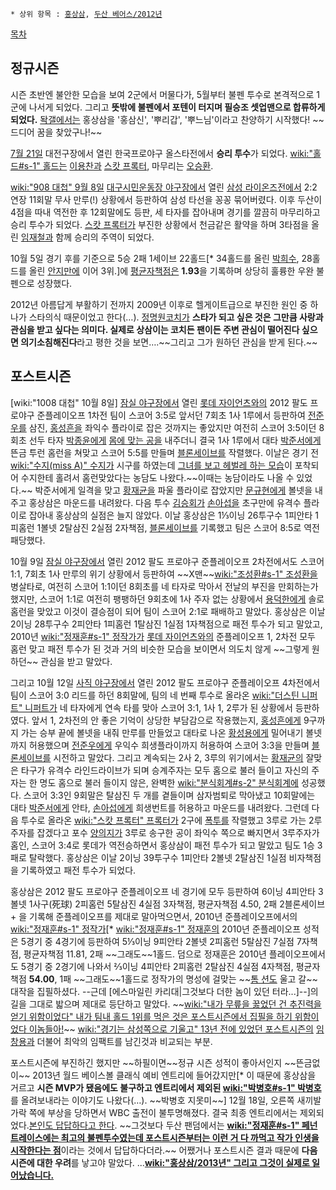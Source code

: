  * 상위 항목 : [[홍상삼]], [[두산 베어스/2012년]]

[[목차]]
== 정규시즌 ==
시즌 초반엔 불안한 모습을 보여 2군에서 머물다가, 5월부터 불펜 투수로 본격적으로 1군에 나서게 되었다. 그리고 '''뜻밖에 불펜에서 포텐이 터지며 필승조 셋업맨으로 합류하게 되었다.''' [[돡갤]]에서는 홍상삼을 '홍삼신', '뿌리갑', '뿌느님'이라고 찬양하기 시작했다! ~~드디어 꿈을 찾았구나!~~

[[7월 21일]] 대전구장에서 열린 한국프로야구 올스타전에서 '''승리 투수'''가 되었다. [[wiki:"홀드#s-1" 홀드]]는 [[이용찬]]과 [[스캇 프록터]], 마무리는 [[오승환]].

[[wiki:"908 대첩" 9월 8일]] [[대구시민운동장 야구장]]에서 열린 [[삼성 라이온즈]]전에서 2:2 연장 11회말 무사 만루(!) 상황에서 등판하여 삼성 타선을 꽁꽁 묶어버렸다. 이후 두산이 4점을 따내 역전한 후 12회말에도 등판, 세 타자를 잡아내며 경기를 깔끔히 마무리하고 승리 투수가 되었다. [[스캇 프록터]]가 부진한 상황에서 천금같은 활약을 하며 3타점을 올린 [[임재철]]과 함께 승리의 주역이 되었다.

10월 5일 경기 후를 기준으로 5승 2패 1세이브 22홀드[* 34홀드를 올린 [[박희수]], 28홀드를 올린 [[안지만]]에 이어 3위.]에 [[평균자책점]]은 '''1.93'''을 기록하며 상당히 훌륭한 우완 불펜으로 성장했다.

2012년 아름답게 부활하기 전까지 2009년 이후로 헬게이트급으로 부진한 원인 중 하나가 스타의식 때문이었고 한다(…). [[정명원]]코치가 '''스타가 되고 싶은 것은 그만큼 사랑과 관심을 받고 싶다는 의미다. 실제로 상삼이는 코치든 팬이든 주변 관심이 떨어진다 싶으면 의기소침해진다'''라고 평한 것을 보면….~~그리고 그가 원하던 관심을 받게 된다.~~

== 포스트시즌 ==
[wiki:"1008 대첩" 10월 8일] [[잠실 야구장]]에서 열린 [[롯데 자이언츠]]와의 2012 팔도 프로야구 준플레이오프 1차전 팀이 스코어 3:5로 앞서던 7회초 1사 1루에서 등판하여 [[전준우]]를 삼진, [[홍성흔]]을 좌익수 플라이로 잡은 것까지는 좋았지만 여전히 스코어 3:5이던 8회초 선두 타자 [[박종윤]]에게 [[몸에 맞는 공]]을 내주더니 결국 1사 1루에서 대타 [[박준서]]에게 뜬금 투런 홈런을 쳐맞고 스코어 5:5를 만들며 [[블론세이브]]를 작렬했다. 이날은 경기 전 [[wiki:"수지(miss A)" 수지]]가 시구를 하였는데 [http://sports.news.naver.com/photocenter/photo.nhn?photoId=597823&albumId=15408&page=2&type=theme 그녀를 보고 헤벌레 하는 모습]이 포착되어 수지한테 홀려서 홈런맞았다는 농담도 나왔다.~~이때는 농담이라도 나올 수 있었다.~~
박준서에게 일격을 맞고 [[황재균]]을 파울 플라이로 잡았지만 [[문규현]]에게 볼넷을 내주고 홍상삼은 마운드를 내려왔다. 다음 투수 [[김승회]]가 [[손아섭]]을 초구만에 유격수 플라이로 잡아내 홍상삼의 실점은 늘지 않았다.
이날 홍상삼은 1⅓이닝 26투구수 1피안타 1피홈런 1볼넷 2탈삼진 2실점 2자책점, [[블론세이브]]를 기록했고 팀은 스코어 8:5로 역전패당했다. 

10월 9일 [[잠실 야구장]]에서 열린 2012 팔도 프로야구 준플레이오프 2차전에서도 스코어 1:1, 7회초 1사 만루의 위기 상황에서 등판하여 ~~X맨~~[[wiki:"조성환#s-1" 조성환]]을 병살타로, 여전히 스코어 1:1이던 8회초를 네 타자로 막아서 전날의 부진을 만회하는가 했지만, 스코어 1:1로 여전히 팽팽하던 9회초에 1사 주자 없는 상황에서 [[용덕한]]에게 솔로 홈런을 맞았고 이것이 결승점이 되어 팀이 스코어 2:1로 패배하고 말았다.
홍상삼은 이날 2이닝 28투구수 2피안타 1피홈런 1탈삼진 1실점 1자책점으로 패전 투수가 되고 말았고, 2010년 [[wiki:"정재훈#s-1" 정작가]]가 [[롯데 자이언츠]]와의 준플레이오프 1, 2차전 모두 홈런 맞고 패전 투수가 된 것과 거의 비슷한 모습을 보이면서 의도치 않게 ~~그렇게 원하던~~ 관심을 받고 말았다.

그리고 10월 12일 [[사직 야구장]]에서 열린 2012 팔도 프로야구 준플레이오프 4차전에서 팀이 스코어 3:0 리드를 하던 8회말에, 팀의 네 번째 투수로 올라온 [[wiki:"더스틴 니퍼트" 니퍼트]]가 네 타자에게 연속 타를 맞아 스코어 3:1, 1사 1, 2루가 된 상황에서 등판하였다.
앞서 1, 2차전의 안 좋은 기억이 상당한 부담감으로 작용했는지, [[홍성흔]]에게 9구까지 가는 승부 끝에 볼넷을 내줘 만루를 만들었고 대타로 나온 [[황성용]]에게 밀어내기 볼넷까지 허용했으며 [[전준우]]에게 우익수 희생플라이까지 허용하여 스코어 3:3을 만들며 [[블론세이브]]를 시전하고 말았다.
그리고 계속되는 2사 2, 3루의 위기에서는 [[황재균]]의 잘맞은 타구가 유격수 라인드라이브가 되며 승계주자는 모두 홈으로 불러 들이고 자신의 주자는 한 명도 홈으로 불러 들이지 않은, 완벽한 [[wiki:"분식회계#s-2" 분식회계]]에 성공했다.
스코어 3:3인 9회말은 탈삼진 두 개를 곁들이며 삼자범퇴로 막아냈고 10회말에는 대타 [[박준서]]에게 안타, [[손아섭]]에게 희생번트를 허용하고 마운드를 내려왔다. 그런데 다음 투수로 올라온 [[wiki:"스캇 프록터" 프록터]]가 2구에 [[폭투]]를 작렬했고 3루로 가는 2루주자를 잡겠다고 포수 [[양의지]]가 3루로 송구한 공이 좌익수 쪽으로 빠지면서 3루주자가 홈인, 스코어 3:4로 롯데가 역전승하면서 홍상삼이 패전 투수가 되고 말았고 팀도 1승 3패로 탈락했다.
홍상삼은 이날 2이닝 39투구수 1피안타 2볼넷 2탈삼진 1실점 비자책점을 기록하였고 패전 투수가 되었다.

홍상삼은 2012 팔도 프로야구 준플레이오프 네 경기에 모두 등판하여 6이닝 4피안타 3볼넷 1사구(死球) 2피홈런 5탈삼진 4실점 3자책점, 평균자책점 4.50, 2패 2블론세이브 + '''{{{#red 홀드 없음}}}'''을 기록해 준플레이오프를 제대로 말아먹으면서, 2010년 준플레이오프에서의 [[wiki:"정재훈#s-1" 정작가]][* [[wiki:"정재훈#s-1" 정재훈]]의 2010년 준플레이오프 성적은 5경기 중 4경기에 등판하여 5⅓이닝 9피안타 2볼넷 2피홈런 5탈삼진 7실점 7자책점, 평균자책점 11.81, 2패 ~~그래도~~1홀드. 덤으로 정재훈은 2010년 플레이오프에서도 5경기 중 2경기에 나와서 ⅔이닝 4피안타 2피홈런 2탈삼진 4실점 4자책점, 평균자책점 '''54.00''', 1패 ~~그래도~~1홀드로 정작가의 명성에 걸맞는  ~~[[톰 션]]도 울고 갈~~ 대작을 집필하셨다. --근데 [에스마일린 카리대|그것보다 더한 놈이 있던 터라...]--]의 길을 그대로 밟으며 제대로 등단하고 말았다. ~~[[wiki:"내가 무릎을 꿇었던 건 추진력을 얻기 위함이었다" 내가 팀내 홀드 1위를 먹은 것은 포스트시즌에서 집필을 하기 위함이었다 이놈들아!]]~~ [[wiki:"경기는 삼성쪽으로 기울고" 13년 전에 있었던 포스트시즌]]의 [[임창용]]과 더불어 최악의 임팩트를 남긴것과 비교되는 부분.

포스트시즌에 부진하긴 했지만 ~~하필이면~~정규 시즌 성적이 좋아서인지 ~~뜬금없이~~ 2013년 월드 베이스볼 클래식 예비 엔트리에 들어갔지만[* 이 때문에 홍상삼을 거르고 '''시즌 MVP가 됐음에도 불구하고 엔트리에서 제외된  [[wiki:"박병호#s-1" 박병호]]'''를 올려보내라는 이야기도 나왔다(…). ~~박병호 지못미~~] 12월 18일, 오른쪽 새끼발가락 쪽에 부상을 당하면서 WBC 출전이 불투명해졌다. 결국 최종 엔트리에서는 제외되었다.[http://news.naver.com/main/read.nhn?mode=LSD&mid=sec&sid1=107&oid=073&aid=0002206209 본인도 답답하다고 한다]. ~~그것보다 두산 팬덤에서는 '''[[wiki:"정재훈#s-1" 페넌트레이스에는 최고의 불펜투수였는데 포스트시즌부터는 이런 거 다 까먹고 작가 인생을 시작한다는 점]]'''이라는 것에서 답답하다더라.~~ 어쨌거나 포스트시즌 결과 때문에 '''다음 시즌에 대한 우려'''를 낳고야 말았다. ...'''[[wiki:"홍상삼/2013년" 그리고 그것이 실제로 일어났습니다.]]'''
